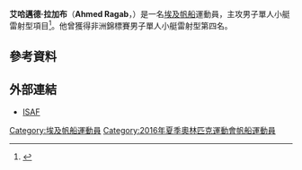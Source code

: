 {{Infobox sportsperson
| name           = 艾哈邁德·拉加布<br />''Ahmed Ragab''
| image          = 
| caption        = 
| birth_name     = 
| fullname       = 
| nickname       = 
| nationality    = 
| residence      = 
| birth_date     = 
| birth_place    = 
| death_date     = 
| death_place    = 
| height         = 
| weight         = 
| website        = 
| country        = {{EGY}}
| sport          = [[帆船|帆船]]
| event          = 男子單人小艇雷射型
| olympics       = 
| show-medals    = yes
| medaltemplates = 
{{MedalSport|男子[[帆船|帆船]]}}
{{MedalCountry|{{EGY}}}}
}}
'''艾哈邁德·拉加布'''（'''Ahmed Ragab'''，{{bd|1991年|9月29日|catIdx=Ragab, Ahmed}}）是一名[[埃及|埃及]][[帆船|帆船]]運動員，主攻男子單人小艇雷射型項目<ref>{{cite web|url=https://members.sailing.org/biog.php?unique=1462974822.3274&memberid=79469 |title=Ahmed Ragab |publisher=ISAF |date=2016-05-11 |accessdate=2016-05-11 }}</ref>。他曾獲得非洲錦標賽男子單人小艇雷射型第四名。

== 參考資料 ==
{{Reflist}}

== 外部連結 ==
* [https://members.sailing.org/biog.php?unique=1462974822.3274&memberid=79469 ISAF]

{{Egypt-stub}}

{{DEFAULTSORT:Ragab, Ahmed}}
[[Category:埃及帆船運動員|Category:埃及帆船運動員]]
[[Category:2016年夏季奧林匹克運動會帆船運動員|Category:2016年夏季奧林匹克運動會帆船運動員]]